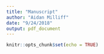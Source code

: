 ```yaml
---
title: "Manuscript"
author: "Aidan Milliff"
date: "9/24/2018"
output: pdf_document
---
```


```r
knitr::opts_chunk$set(echo = TRUE)
```
